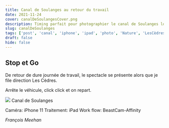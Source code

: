 ```yaml
---
title: Canal de Soulanges au retour du travail
date: 2021-11-24
cover: canalDeSoulangesCover.png
description: Timing parfait pour photographier le canal de Soulanges lors d'un superbe couché de soleil.
slug: canalDeSoulanges
tags: ['post', 'canal', 'iphone', 'ipad', 'photo', 'Nature', 'LesCèdres', 'rte-338']
draft: false
hide: false
---
```


## Stop et Go

De retour de dure journée de travail, le spectacle se présente alors que je file direction Les Cèdres. 

Arrête le véhicule, click click et on repart. 


<Flex>
  <Card width={[ 256, 320 ]} mx='auto'>
    <Image src='canalDeSoulanges.jpg'/>
    <Text>
      Canal de Soulanges 
    </Text>
  </Card>
</Flex>


Caméra: iPhone 11
Traitement: iPad
Work flow: BeastCam-Affinity

*François Meehan*